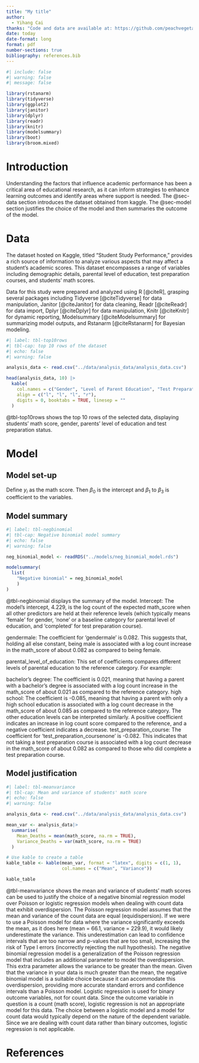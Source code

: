 ```yaml
---
title: "My title"
author: 
  - Yihang Cai
thanks: "Code and data are available at: https://github.com/peachvegetable/STA302-mini-essay-10"
date: today
date-format: long
format: pdf
number-sections: true
bibliography: references.bib
---
```


```r
#| include: false
#| warning: false
#| message: false

library(rstanarm)
library(tidyverse)
library(ggplot2)
library(janitor)
library(dplyr)
library(readr)
library(knitr)
library(modelsummary)
library(boot)
library(broom.mixed)
```


# Introduction

Understanding the factors that influence academic performance has been a critical area of educational research, as it can inform strategies to enhance learning outcomes and identify areas where support is needed. The @sec-data section introduces the dataset obtained from kaggle. The @sec-model section justifies the choice of the model and then summaries the outcome of the model. 



# Data {#sec-data}

The dataset hosted on Kaggle, titled "Student Study Performance," provides a rich source of information to analyze various aspects that may affect a student's academic scores. This dataset encompasses a range of variables including demographic details, parental level of education, test preparation courses, and students' math scores.

Data for this study were prepared and analyzed using R [@citeR], grasping several packages including Tidyverse [@citeTidyverse] for data manipulation, Janitor [@citeJanitor] for data cleaning, Readr [@citeReadr] for data import, Dplyr [@citeDplyr] for data manipulation, Knitr [@citeKnitr] for dynamic reporting, Modelsummary [@citeModelsummary] for summarizing model outputs, and Rstanarm [@citeRstanarm] for Bayesian modeling.

```r
#| label: tbl-top10rows
#| tbl-cap: top 10 rows of the dataset
#| echo: false
#| warning: false

analysis_data <- read.csv("../data/analysis_data/analysis_data.csv")

head(analysis_data, 10) |>
  kable(
    col.names = c("Gender", "Level of Parent Education", "Test Preparation", "Math Score"),
    align = c("l", "l", "l", "r"),
    digits = 0, booktabs = TRUE, linesep = ""
  )
```

@tbl-top10rows shows the top 10 rows of the selected data, displaying students' math score, gender, parents' level of education and test preparation status. 




# Model {#sec-model}


## Model set-up

Define $y_i$ as the math score. Then $\beta_0$ is the intercept and $\beta_1$ to $\beta_3$ is coefficient to the variables.  

\begin{align*} 
y_i|\lambda_i, \theta &\sim \text{NegativeBinomial}(\mu_i, \theta) \\
\log(\mu_i) & = \beta_0 + \beta_1 \times \text{gender}_i + \beta_2 \times \text{parental\_level\_of\_education}_i + \beta_3 \times \text{test\_preparation\_course}_i \\
\beta_0 & \sim \text{Normal}(0, 2.5) \\
\beta_1 & \sim \text{Normal}(0, 2.5) \\
\beta_2 & \sim \text{Normal}(0, 2.5) \\
\beta_3 & \sim \text{Normal}(0, 2.5) 
\end{align*}


## Model summary

```r
#| label: tbl-negbinomial
#| tbl-cap: Negative binomial model summary
#| echo: false
#| warning: false

neg_binomial_model <- readRDS("../models/neg_binomial_model.rds")

modelsummary(
  list(
    "Negative binomial" = neg_binomial_model
    )
)
```

@tbl-negbinomial displays the summary of the model. Intercept: The model's intercept, 4.229, is the log count of the expected math_score when all other predictors are held at their reference levels (which typically means 'female' for gender, 'none' or a baseline category for parental level of education, and 'completed' for test preparation course). 

gendermale: The coefficient for 'gendermale' is 0.082. This suggests that, holding all else constant, being male is associated with a log count increase in the math_score of about 0.082 as compared to being female.

parental_level_of_education: This set of coefficients compares different levels of parental education to the reference category. For example:

bachelor's degree: The coefficient is 0.021, meaning that having a parent with a bachelor's degree is associated with a log count increase in the math_score of about 0.021 as compared to the reference category.
high school: The coefficient is -0.085, meaning that having a parent with only a high school education is associated with a log count decrease in the math_score of about 0.085 as compared to the reference category.
The other education levels can be interpreted similarly. A positive coefficient indicates an increase in log count score compared to the reference, and a negative coefficient indicates a decrease.
test_preparation_course: The coefficient for 'test_preparation_coursenone' is -0.082. This indicates that not taking a test preparation course is associated with a log count decrease in the math_score of about 0.082 as compared to those who did complete a test preparation course.

## Model justification

```r
#| label: tbl-meanvariance
#| tbl-cap: Mean and variance of students' math score
#| echo: false
#| warning: false

analysis_data <- read.csv("../data/analysis_data/analysis_data.csv")

mean_var <- analysis_data|>
  summarise(
    Mean_Deaths = mean(math_score, na.rm = TRUE),
    Variance_Deaths = var(math_score, na.rm = TRUE)
  )

# Use kable to create a table
kable_table <- kable(mean_var, format = "latex", digits = c(1, 1),
                     col.names = c("Mean", "Variance"))

kable_table
```

@tbl-meanvariance shows the mean and variance of students' math scores can be used to justify the choice of a negative binomial regression model over Poisson or logistic regression models when dealing with count data that exhibit overdispersion. The Poisson regression model assumes that the mean and variance of the count data are equal (equidispersion). If we were to use a Poisson model for data where the variance significantly exceeds the mean, as it does here (mean = 66.1, variance = 229.9), it would likely underestimate the variance. This underestimation can lead to confidence intervals that are too narrow and p-values that are too small, increasing the risk of Type I errors (incorrectly rejecting the null hypothesis). The negative binomial regression model is a generalization of the Poisson regression model that includes an additional parameter to model the overdispersion. This extra parameter allows the variance to be greater than the mean. Given that the variance in your data is much greater than the mean, the negative binomial model is a suitable choice because it can accommodate this overdispersion, providing more accurate standard errors and confidence intervals than a Poisson model. Logistic regression is used for binary outcome variables, not for count data. Since the outcome variable in question is a count (math score), logistic regression is not an appropriate model for this data. The choice between a logistic model and a model for count data would typically depend on the nature of the dependent variable. Since we are dealing with count data rather than binary outcomes, logistic regression is not applicable.

\newpage


# References


